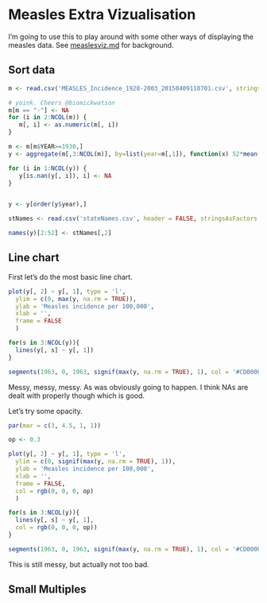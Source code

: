 Measles Extra Vizualisation
============================


I'm going to use this to play around with some other ways of displaying the measles data. See [measlesviz.md](measlesviz.md) for background.


Sort data
----------


```r

m <- read.csv('MEASLES_Incidence_1928-2003_20150409110701.csv', stringsAsFactors = FALSE)

# yoink. Cheers @biomickwatson
m[m == "-"] <- NA
for (i in 2:NCOL(m)) {
   m[, i] <- as.numeric(m[, i])
}

m <- m[m$YEAR>=1930,]
y <- aggregate(m[,3:NCOL(m)], by=list(year=m[,1]), function(x) 52*mean(x, na.rm = TRUE))

for (i in 1:NCOL(y)) {
   y[is.nan(y[, i]), i] <- NA
}


y <- y[order(y$year),]

stNames <- read.csv('stateNames.csv', header = FALSE, stringsAsFactors = FALSE)

names(y)[2:52] <- stNames[,2]
```



Line chart
-----------

First let's do the most basic line chart.

```r

plot(y[, 2] ~ y[, 1], type = 'l', 
  ylim = c(0, max(y, na.rm = TRUE)), 
  ylab = 'Measles incidence per 100,000',
  xlab = '',
  frame = FALSE
  ) 

for(s in 3:NCOL(y)){
  lines(y[, s] ~ y[, 1])
}

segments(1963, 0, 1963, signif(max(y, na.rm = TRUE), 1), col = '#CD0000', lwd = 2.3)
```
Messy, messy, messy. As was obviously going to happen. I think NAs are dealt with properly though which is good. 

Let's try some opacity.



```r

par(mar = c(3, 4.5, 1, 1))

op <- 0.3

plot(y[, 2] ~ y[, 1], type = 'l', 
  ylim = c(0, signif(max(y, na.rm = TRUE), 1)), 
  ylab = 'Measles incidence per 100,000',
  xlab = '',
  frame = FALSE, 
  col = rgb(0, 0, 0, op)
  ) 

for(s in 3:NCOL(y)){
  lines(y[, s] ~ y[, 1],   
  col = rgb(0, 0, 0, op))
}

segments(1963, 0, 1963, signif(max(y, na.rm = TRUE), 1), col = '#CD0000', lwd = 1.6, lty = 2)

```

This is still messy, but actually not too bad.




Small Multiples
----------------


